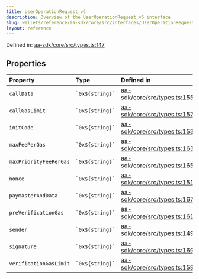 ```yaml
---
title: UserOperationRequest_v6
description: Overview of the UserOperationRequest_v6 interface
slug: wallets/reference/aa-sdk/core/src/interfaces/UserOperationRequest_v6
layout: reference
---
```


Defined in: [aa-sdk/core/src/types.ts:147](https://github.com/alchemyplatform/aa-sdk/blob/923a52171f7246172caf350853843e6680197da9/aa-sdk/core/src/types.ts#L147)

## Properties

| Property                                               | Type                | Defined in                                                                                                                                            |
| :----------------------------------------------------- | :------------------ | :---------------------------------------------------------------------------------------------------------------------------------------------------- |
| <a id="calldata" /> `callData`                         | `` `0x${string}` `` | [aa-sdk/core/src/types.ts:155](https://github.com/alchemyplatform/aa-sdk/blob/923a52171f7246172caf350853843e6680197da9/aa-sdk/core/src/types.ts#L155) |
| <a id="callgaslimit" /> `callGasLimit`                 | `` `0x${string}` `` | [aa-sdk/core/src/types.ts:157](https://github.com/alchemyplatform/aa-sdk/blob/923a52171f7246172caf350853843e6680197da9/aa-sdk/core/src/types.ts#L157) |
| <a id="initcode" /> `initCode`                         | `` `0x${string}` `` | [aa-sdk/core/src/types.ts:153](https://github.com/alchemyplatform/aa-sdk/blob/923a52171f7246172caf350853843e6680197da9/aa-sdk/core/src/types.ts#L153) |
| <a id="maxfeepergas" /> `maxFeePerGas`                 | `` `0x${string}` `` | [aa-sdk/core/src/types.ts:163](https://github.com/alchemyplatform/aa-sdk/blob/923a52171f7246172caf350853843e6680197da9/aa-sdk/core/src/types.ts#L163) |
| <a id="maxpriorityfeepergas" /> `maxPriorityFeePerGas` | `` `0x${string}` `` | [aa-sdk/core/src/types.ts:165](https://github.com/alchemyplatform/aa-sdk/blob/923a52171f7246172caf350853843e6680197da9/aa-sdk/core/src/types.ts#L165) |
| <a id="nonce" /> `nonce`                               | `` `0x${string}` `` | [aa-sdk/core/src/types.ts:151](https://github.com/alchemyplatform/aa-sdk/blob/923a52171f7246172caf350853843e6680197da9/aa-sdk/core/src/types.ts#L151) |
| <a id="paymasteranddata" /> `paymasterAndData`         | `` `0x${string}` `` | [aa-sdk/core/src/types.ts:167](https://github.com/alchemyplatform/aa-sdk/blob/923a52171f7246172caf350853843e6680197da9/aa-sdk/core/src/types.ts#L167) |
| <a id="preverificationgas" /> `preVerificationGas`     | `` `0x${string}` `` | [aa-sdk/core/src/types.ts:161](https://github.com/alchemyplatform/aa-sdk/blob/923a52171f7246172caf350853843e6680197da9/aa-sdk/core/src/types.ts#L161) |
| <a id="sender" /> `sender`                             | `` `0x${string}` `` | [aa-sdk/core/src/types.ts:149](https://github.com/alchemyplatform/aa-sdk/blob/923a52171f7246172caf350853843e6680197da9/aa-sdk/core/src/types.ts#L149) |
| <a id="signature" /> `signature`                       | `` `0x${string}` `` | [aa-sdk/core/src/types.ts:169](https://github.com/alchemyplatform/aa-sdk/blob/923a52171f7246172caf350853843e6680197da9/aa-sdk/core/src/types.ts#L169) |
| <a id="verificationgaslimit" /> `verificationGasLimit` | `` `0x${string}` `` | [aa-sdk/core/src/types.ts:159](https://github.com/alchemyplatform/aa-sdk/blob/923a52171f7246172caf350853843e6680197da9/aa-sdk/core/src/types.ts#L159) |
